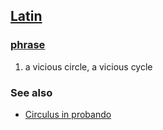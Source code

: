 == [[Latin]] ==
=== [[phrase]] ===
# a vicious circle, a vicious cycle

===  See also ===
*[[Circulus in probando]]